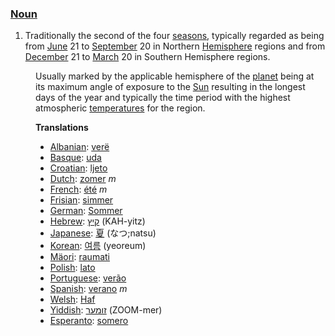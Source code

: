 ===[[Noun]]===
# Traditionally the second of the four [[season]]s, typically regarded as being from [[June]] 21 to [[September]] 20 in Northern [[Hemisphere]] regions and from [[December]] 21 to [[March]] 20 in Southern Hemisphere regions.
:Usually marked by the applicable hemisphere of the [[planet]] being at its maximum angle of exposure to the [[Sun]] resulting in the longest days of the year and  typically the time period with the highest atmospheric [[temperature]]s for the region. 

:'''Translations'''
:*[[Albanian]]: [[verë]]
:*[[Basque]]: [[uda]]
:*[[Croatian]]: [[ljeto]]
:*[[Dutch]]: [[zomer]] ''m''
:*[[French]]: [[été]] ''m''
:*[[Frisian]]: [[simmer]]
:*[[German]]: [[Sommer]]
:*[[Hebrew]]: [[קיץ]] (KAH-yitz)
:*[[Japanese]]: [[夏]] (なつ;natsu)
:*[[Korean]]: [[여름]] (yeoreum)
:*[[Mäori]]: [[raumati]]
:*[[Polish]]: [[lato]]
:*[[Portuguese]]: [[verão]]
:*[[Spanish]]: [[verano]] ''m''
:*[[Welsh]]: [[Haf]]
:*[[Yiddish]]: [[זומער]] (ZOOM-mer)
:*[[Esperanto]]: [[somero]]